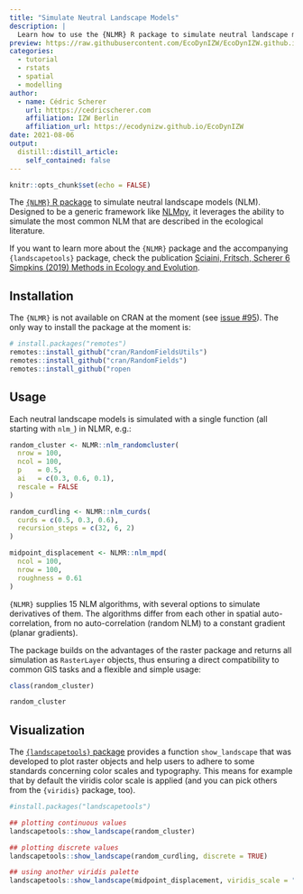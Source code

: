 ```yaml
---
title: "Simulate Neutral Landscape Models"
description: |
  Learn how to use the {NLMR} R package to simulate neutral landscape models (NLM), a common set of various null models for spatial analysis and as input for spatially-explicit, generic models.
preview: https://raw.githubusercontent.com/EcoDynIZW/EcoDynIZW.github.io/main/img/hex-nlmr.png
categories:
  - tutorial
  - rstats
  - spatial
  - modelling
author:
  - name: Cédric Scherer
    url: htttps://cedricscherer.com
    affiliation: IZW Berlin
    affiliation_url: https://ecodynizw.github.io/EcoDynIZW
date: 2021-08-06
output:
  distill::distill_article:
    self_contained: false
---
```



```r
knitr::opts_chunk$set(echo = FALSE)
```

The [`{NLMR}` R package](https://ropensci.github.io/NLMR/index.html) to simulate neutral landscape models (NLM). Designed to be a generic framework like [NLMpy](https://pypi.org/project/nlmpy/), it leverages the ability to simulate the most common NLM that are described in the ecological literature.

If you want to learn more about the `{NLMR}` package and the accompanying `{landscapetools}` package, check the publication [Sciaini, Fritsch, Scherer 6 Simpkins (2019) Methods in Ecology and Evolution](https://besjournals.onlinelibrary.wiley.com/doi/full/10.1111/2041-210X.13076).

## Installation

The `{NLMR}` is not available on CRAN at the moment (see [issue #95](https://github.com/ropensci/NLMR/issues)). The only way to install the package at the moment is:

```r
# install.packages("remotes")
remotes::install_github("cran/RandomFieldsUtils")
remotes::install_github("cran/RandomFields")
remotes::install_github("ropen
```

## Usage

Each neutral landscape models is simulated with a single function (all starting with `nlm_`) in NLMR, e.g.:

```r
random_cluster <- NLMR::nlm_randomcluster(
  nrow = 100,
  ncol = 100,
  p    = 0.5,
  ai   = c(0.3, 0.6, 0.1),
  rescale = FALSE
)

random_curdling <- NLMR::nlm_curds(
  curds = c(0.5, 0.3, 0.6),
  recursion_steps = c(32, 6, 2)
)

midpoint_displacement <- NLMR::nlm_mpd(
  ncol = 100,
  nrow = 100,
  roughness = 0.61
)
```

`{NLMR}` supplies 15 NLM algorithms, with several options to simulate derivatives of them. The algorithms differ from each other in spatial auto-correlation, from no auto-correlation (random NLM) to a constant gradient (planar gradients).

The package builds on the advantages of the raster package and returns all simulation as `RasterLayer` objects, thus ensuring a direct compatibility to common GIS tasks and a flexible and simple usage:

```r
class(random_cluster)

random_cluster
```


## Visualization

The [`{landscapetools}` package](https://docs.ropensci.org/landscapetools) provides a function `show_landscape` that was developed to plot raster objects and help users to adhere to some standards concerning color scales and typography. This means for example that by default the viridis color scale is applied (and you can pick others from the `{viridis}` package, too).


```r
#install.packages("landscapetools")

## plotting continuous values
landscapetools::show_landscape(random_cluster)

## plotting discrete values
landscapetools::show_landscape(random_curdling, discrete = TRUE)

## using another viridis palette
landscapetools::show_landscape(midpoint_displacement, viridis_scale = "magma")
```
